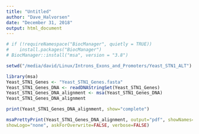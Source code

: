 ```yaml
---
title: "Untitled"
author: "Dave_Halvorsen"
date: "December 31, 2018"
output: html_document
---
```


```r
# if (!requireNamespace("BiocManager", quietly = TRUE))
#    install.packages("BiocManager")
# BiocManager::install("msa", version = "3.8")
```


```r
setwd("/media/david/Linux/Introns_Exons_and_Promoters/Yeast_STN1_ALT")

library(msa)
Yeast_STN1_Genes <- "Yeast_STN1_Genes.fasta"
Yeast_STN1_Genes_DNA <- readDNAStringSet(Yeast_STN1_Genes)
Yeast_STN1_Genes_DNA_alignment <- msa(Yeast_STN1_Genes_DNA)
Yeast_STN1_Genes_DNA_alignment
```

```r
print(Yeast_STN1_Genes_DNA_alignment, show="complete")
```

```r
msaPrettyPrint(Yeast_STN1_Genes_DNA_alignment, output="pdf", showNames="none",
showLogo="none", askForOverwrite=FALSE, verbose=FALSE)
```
